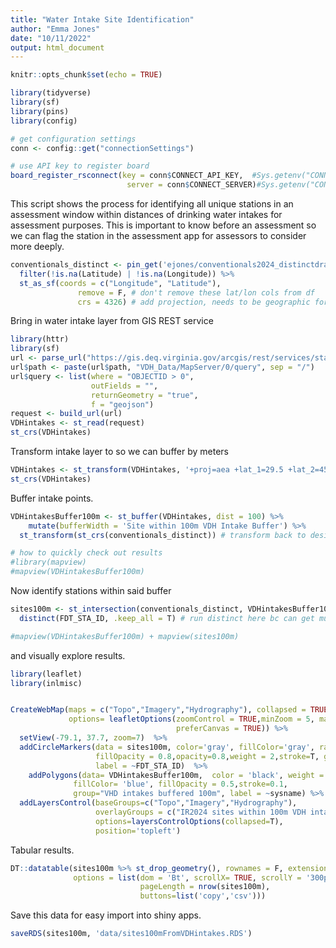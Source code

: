 ```yaml
---
title: "Water Intake Site Identification"
author: "Emma Jones"
date: "10/11/2022"
output: html_document
---
```


```r
knitr::opts_chunk$set(echo = TRUE)

library(tidyverse)
library(sf)
library(pins)
library(config)

# get configuration settings
conn <- config::get("connectionSettings")

# use API key to register board
board_register_rsconnect(key = conn$CONNECT_API_KEY,  #Sys.getenv("CONNECT_API_KEY"),
                          server = conn$CONNECT_SERVER)#Sys.getenv("CONNECT_SERVER"))

```


This script shows the process for identifying all unique stations in an assessment window within distances of drinking water intakes for assessment purposes. This is important to know before an assessment so we can flag the station in the assessment app for assessors to consider more deeply.

```r
conventionals_distinct <- pin_get('ejones/conventionals2024_distinctdraft', board = 'rsconnect') %>% 
  filter(!is.na(Latitude) | !is.na(Longitude)) %>% 
  st_as_sf(coords = c("Longitude", "Latitude"), 
               remove = F, # don't remove these lat/lon cols from df
               crs = 4326) # add projection, needs to be geographic for now bc entering lat/lng

```

Bring in water intake layer from GIS REST service

```r
library(httr)
library(sf)
url <- parse_url("https://gis.deq.virginia.gov/arcgis/rest/services/staff")
url$path <- paste(url$path, "VDH_Data/MapServer/0/query", sep = "/")
url$query <- list(where = "OBJECTID > 0",
                  outFields = "",
                  returnGeometry = "true",
                  f = "geojson")
request <- build_url(url)
VDHintakes <- st_read(request)
st_crs(VDHintakes)
```

Transform intake layer to so we can buffer by meters

```r
VDHintakes <- st_transform(VDHintakes, '+proj=aea +lat_1=29.5 +lat_2=45.5 +lat_0=23 +lon_0=-96 +x_0=0 +y_0=0 +datum=NAD83 +units=m +no_defs')
st_crs(VDHintakes)
```


Buffer intake points. 

```r
VDHintakesBuffer100m <- st_buffer(VDHintakes, dist = 100) %>%
    mutate(bufferWidth = 'Site within 100m VDH Intake Buffer') %>% 
  st_transform(st_crs(conventionals_distinct)) # transform back to desired crs

# how to quickly check out results
#library(mapview)
#mapview(VDHintakesBuffer100m)
```


Now identify stations within said buffer 

```r
sites100m <- st_intersection(conventionals_distinct, VDHintakesBuffer100m) %>% 
  distinct(FDT_STA_ID, .keep_all = T) # run distinct here bc can get multiple rows per site if overlapping buffers from intake grabs site

#mapview(VDHintakesBuffer100m) + mapview(sites100m)
```

and visually explore results.

```r
library(leaflet)
library(inlmisc)


CreateWebMap(maps = c("Topo","Imagery","Hydrography"), collapsed = TRUE,
             options= leafletOptions(zoomControl = TRUE,minZoom = 5, maxZoom = 20,
                                     preferCanvas = TRUE)) %>%
  setView(-79.1, 37.7, zoom=7)  %>%
  addCircleMarkers(data = sites100m, color='gray', fillColor='gray', radius = 4,
                   fillOpacity = 0.8,opacity=0.8,weight = 2,stroke=T, group="IR2024 sites within 100m VDH intake buffer",
                   label = ~FDT_STA_ID)  %>% 
    addPolygons(data= VDHintakesBuffer100m,  color = 'black', weight = 1,
              fillColor= 'blue', fillOpacity = 0.5,stroke=0.1,
              group="VHD intakes buffered 100m", label = ~sysname) %>% 
  addLayersControl(baseGroups=c("Topo","Imagery","Hydrography"),
                   overlayGroups = c("IR2024 sites within 100m VDH intake buffer","VHD intakes buffered 100m"),
                   options=layersControlOptions(collapsed=T),
                   position='topleft')

```

Tabular results.

```r
DT::datatable(sites100m %>% st_drop_geometry(), rownames = F, extensions = 'Buttons',
              options = list(dom = 'Bt', scrollX= TRUE, scrollY = '300px',
                             pageLength = nrow(sites100m),
                             buttons=list('copy','csv'))) 
```

Save this data for easy import into shiny apps.

```r
saveRDS(sites100m, 'data/sites100mFromVDHintakes.RDS')
```

